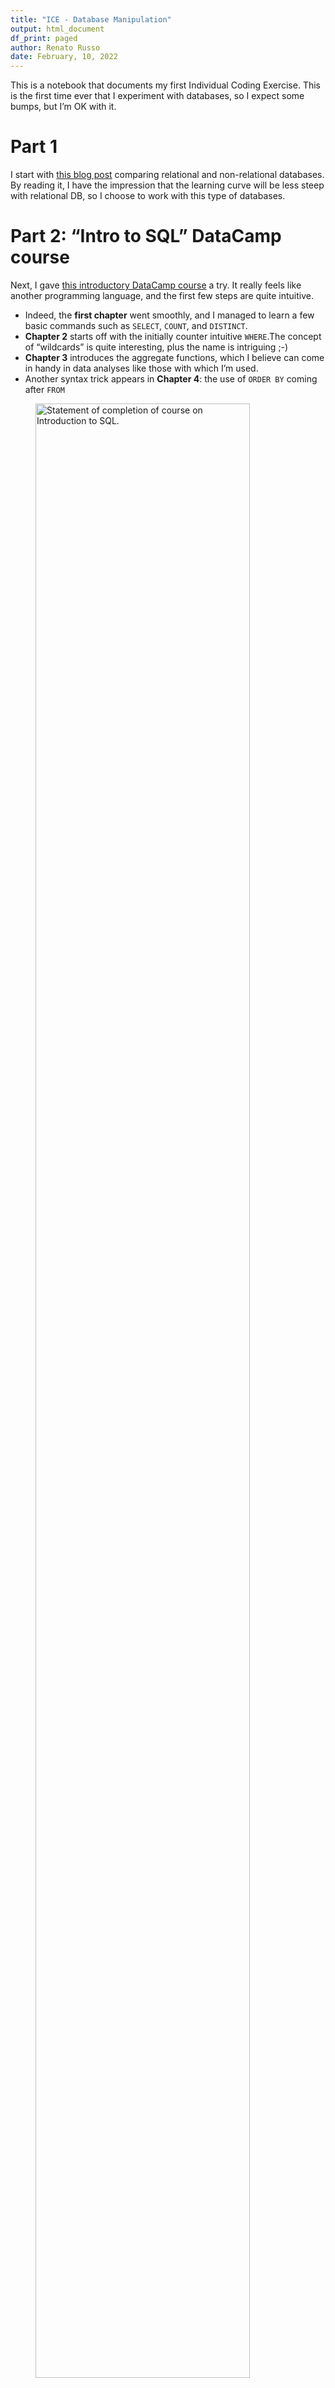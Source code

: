 ```yaml
---
title: "ICE - Database Manipulation"
output: html_document
df_print: paged
author: Renato Russo
date: February, 10, 2022
---
```


This is a notebook that documents my first Individual Coding Exercise. This is the first time ever that I experiment with databases, so I expect some bumps, but I'm OK with it.

# Part 1
I start with [this blog post](https://www.pluralsight.com/blog/software-development/relational-vs-non-relational-databases) comparing relational and non-relational databases. By reading it, I have the impression that the learning curve will be less steep with relational DB, so I choose to work with this type of databases.

# Part 2: "Intro to SQL" DataCamp course
Next, I gave [this introductory DataCamp course](https://www.datacamp.com/courses/introduction-to-sql) a try. It really feels like another programming language, and the first few steps are quite intuitive.

- Indeed, the **first chapter** went smoothly, and I managed to learn a few basic commands such as `SELECT`, `COUNT`, and `DISTINCT`.
- **Chapter 2** starts off with the initially counter intuitive `WHERE`.The concept of "wildcards" is quite interesting, plus the name is intriguing ;-)
- **Chapter 3** introduces the aggregate functions, which I believe can come in handy in data analyses like those with which I'm used.
- Another syntax trick appears in **Chapter 4**: the use of `ORDER BY` coming after `FROM`

![Statement of completion of course on Introduction to SQL.](images/INTROSQL-RussoRenato.png){width=90%}

In general, undertaking this first part of the assignment was easy, although I feel I made a mistake in terms of my learning: because I had a chunk of time available and was eager to understand the basics of SQL, I took the whole DataCamp course all at once, instead of practicing a consistently across a few days. I tend to prefer the latter approach, because I feel I consolidate knowledge better that way. Let's wait and see.

# Part 3: creating an AWS Database
Following the instructions, it was easy to create the database, although it seems that every step is a little risky, because it feels a little "black-box-y."


```r
library(DBI)
library(RMySQL)

host <- "database-2.cluster-chhrqrpvglpz.us-east-1.rds.amazonaws.com"
port <- 3306
dbname <- "hudk4051"
user <- "renatorusso"
password <- "Y2JVBr68qQX8AjY"

my_db <- dbConnect(MySQL(), user = user, password = password, dbname = dbname, host = host, port = port)
my_db
summary(my_db)
dbListTables(my_db)

#Loading data
ACBQ_data <- readxl::read_xlsx("ACBQ/Data_ACBQ.xlsx")

# Writing data to the DB using the DBI package
#dbWriteTable(my_db,"ACBQ_data", ACBQ_data)

# Checking if the data has been written to the DB
dbListTables(my_db)

# Read table in the 
dbReadTable(my_db, "ACBQ_data")

# Selecting columns
dbGetQuery(my_db, "SELECT ACBQ1 FROM ACBQ_data WHERE gender = '1' LIMIT 10")

# Combining aggregate functions with WHERE
dbGetQuery(my_db, "SELECT ABCQ FROM ACBQ_data WHERE RealworldCT > 3")

```



